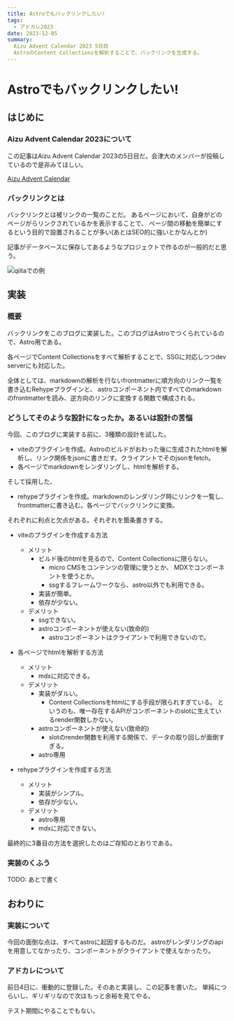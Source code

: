 ```yaml
---
title: Astroでもバックリンクしたい!
tags:
  - アドカレ2023
date: 2023-12-05
summary: 
  Aizu Advent Calendar 2023 5日目
  AstroのContent Collectionsを解析することで、バックリンクを生成する。
---
```


# Astroでもバックリンクしたい!

## はじめに

### Aizu Advent Calendar 2023について

この記事はAizu Advent Calendar 2023の5日目だ。会津大のメンバーが投稿しているので是非みてほしい。

[Aizu Advent Calendar](https://adventar.org/calendars/9379)

### バックリンクとは

バックリンクとは被リンクの一覧のことだ。
あるページにおいて、自身がどのページがらリンクされているかを表示することで、
ページ間の移動を簡単にするという目的で設置されることが多い(あとはSEO的に強いとかなんとか)

記事がデータベースに保存してあるようなプロジェクトで作るのが一般的だと思う。

![qiitaでの例](../assets/qiita_backlink_example.png)

## 実装

### 概要

バックリンクをこのブログに実装した。このブログはAstroでつくられているので、Astro用である。

各ページでContent Collectionsをすべて解析することで、SSGに対応しつつdev serverにも対応した。

全体としては、markdownの解析を行ないfrontmatterに順方向のリンク一覧を書き込むRehypeプラグインと、
astroコンポーネント内ですべてのmarkdownのfrontmatterを読み、逆方向のリンクに変換する関数で構成される。

### どうしてそのような設計になったか。あるいは設計の苦悩

今回、このブログに実装する前に、3種類の設計を試した。

- viteのプラグインを作成。Astroのビルドがおわった後に生成されたhtmlを解析し、リンク関係をjsonに書きだす。クライアントでそのjsonをfetch。
- 各ページでmarkdownをレンダリングし、htmlを解析する。

そして採用した、
- rehypeプラグインを作成。markdownのレンダリング時にリンクを一覧し、frontmatterに書き込む。各ページでバックリンクに変換。

それぞれに利点と欠点がある。それぞれを箇条書きする。

- viteのプラグインを作成する方法
  - メリット
    - ビルド後のhtmlを見るので、Content Collectionsに限らない。
      - micro CMSをコンテンツの管理に使うとか、
      MDXでコンポーネントを使うとか。
      - ssgするフレームワークなら、astro以外でも利用できる。
    - 実装が簡単。
    - 依存が少ない。
  - デメリット
    - ssgできない。
    - astroコンポーネントが使えない(致命的)
      - astroコンポーネントはクライアントで利用できないので。

- 各ページでhtmlを解析する方法
  - メリット
    - mdxに対応できる。
  - デメリット
    - 実装がダルい。
      - Content Collectionsをhtmlにする手段が限られすぎている。
      というのも、唯一存在するAPIがコンポーネントのslotに生えているrender関数しかない。
    - astroコンポーネントが使えない(致命的)
      - slotのrender関数を利用する関係で、データの取り回しが面倒すぎる。
    - astro専用

- rehypeプラグインを作成する方法
  - メリット
    - 実装がシンプル。
    - 依存が少ない。
  - デメリット
    - astro専用
    - mdxに対応できない。

最終的に3番目の方法を選択したのはご存知のとおりである。

### 実装のくふう

TODO: あとで書く

## おわりに

### 実装について

今回の面倒な点は、すべてastroに起因するものだ。
astroがレンダリングのapiを用意してなかったり、コンポーネントがクライアントで使えなかったり。

### アドカレについて

前日4日に、衝動的に登録した。そのあと実装し、この記事を書いた。
単純につらいし、ギリギリなので次はもっと余裕を見てやる。

テスト期間にやることでもない。